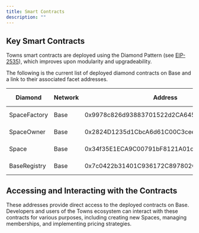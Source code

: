 ```yaml
---
title: Smart Contracts
description: ""
---
```


## Key Smart Contracts

Towns smart contracts are deployed using the Diamond Pattern (see [EIP-2535](https://eips.ethereum.org/EIPS/eip-2535)), which improves upon modularity and upgradeability.

The following is the current list of deployed diamond contracts on Base and a link to their associated facet addresses.

| Diamond      | Network | Address                                    | Facet Addresses |
| ------------ | ------- | ------------------------------------------ | --------------- |
| SpaceFactory | Base    | 0x9978c826d93883701522d2CA645d5436e5654252 | [Louper Link](https://louper.dev/diamond/0x9978c826d93883701522d2CA645d5436e5654252?network=base) |
| SpaceOwner   | Base    | 0x2824D1235d1CbcA6d61C00C3ceeCB9155cd33a42 | [Louper Link](https://louper.dev/diamond/0x2824D1235d1CbcA6d61C00C3ceeCB9155cd33a42?network=base) |
| Space        | Base    | 0x34f35E1ECA9C00791bF8121A01c20977d8bEB11C | [Louper Link](https://louper.dev/diamond/0x34f35E1ECA9C00791bF8121A01c20977d8bEB11C?network=base) |
| BaseRegistry | Base    | 0x7c0422b31401C936172C897802CF0373B35B7698 | [Louper Link](https://louper.dev/diamond/0x7c0422b31401C936172C897802CF0373B35B7698?network=base) |


## Accessing and Interacting with the Contracts

These addresses provide direct access to the deployed contracts on Base. Developers and users of the Towns ecosystem can interact with these contracts for various purposes, including creating new Spaces, managing memberships, and implementing pricing strategies.
